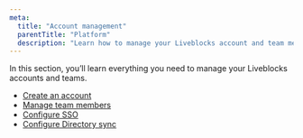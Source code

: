 ```yaml
---
meta:
  title: "Account management"
  parentTitle: "Platform"
  description: "Learn how to manage your Liveblocks account and team members."
---
```


In this section, you’ll learn everything you need to manage your Liveblocks
accounts and teams.

- [Create an account](/docs/platform/account-management/create-an-account)
- [Manage team members](/docs/platform/account-management/manage-team-members)
- [Configure SSO](/docs/platform/account-management/saml)
- [Configure Directory sync](/docs/platform/account-management/directory-sync)
